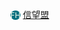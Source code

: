 <span style="height:{{{1|20px}}}; width:{{{1|20px}}};text-align:center; font-size:85%; color:#FFFFF0; display:inline-block; background:#006F7F;border-radius:50%">FH</span> [[信心希望聯盟|信望盟]]<noinclude>
{{Documentation|Template:臺灣政黨模板}}
</noinclude>